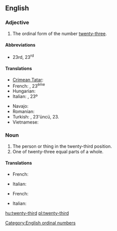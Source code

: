 ==English==

===Adjective===
{{en-adj|-}}

# The ordinal form of the number [[twenty-three]].

====Abbreviations====
* 23rd, 23<sup>rd</sup>

====Translations====
{{trans-top|the ordinal form of the number twenty-three}}
* [[Crimean Tatar]]: {{tø|crh|yigirmi üçünci}}
* French: {{t|fr|vingt-troisième}}, 23<sup>ème</sup>
* Hungarian: {{t+|hu|huszonharmadik}}
* Italian: {{t|it|ventitreesimo}}, 23º
{{trans-mid}}
* Navajo: {{tø|nv|naadįįtááʼ góneʼ}}
* Romanian: {{t|ro|douăzeci și treilea}}
* Turkish: {{t|tr|yirmi üçüncü}}, 23'üncü, 23.
* Vietnamese: {{t|vi|thứ ba mươi}}
{{trans-bottom}}

===Noun===
{{en-noun}}

# The person or thing in the twenty-third position.
# One of twenty-three equal parts of a whole.

====Translations====
{{trans-top|person or thing in the twenty-third position}}
* French: {{t|fr|vingt-troisième|m|f}}
{{trans-mid}}
* Italian: {{t|it|ventitreesimo|m}}
{{trans-bottom}}

{{trans-top|one of twenty-three equal parts of a whole}}
* French: {{t|fr|vingt-troisième|m}}
{{trans-mid}}
* Italian: {{t|it|ventitreesimo|m}}
{{trans-bottom}}

[[Category:English ordinal numbers]]

[[hu:twenty-third]]
[[pl:twenty-third]]
